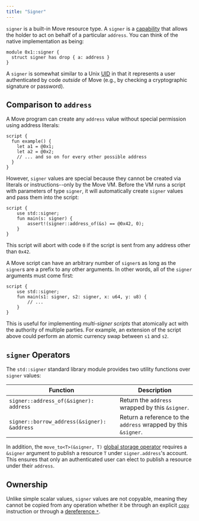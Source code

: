 ```yaml
---
title: "Signer"
---
```


`signer` is a built-in Move resource type. A `signer` is a
[capability](https://en.wikipedia.org/wiki/Object-capability_model) that allows the holder to act on
behalf of a particular `address`. You can think of the native implementation as being:

```move
module 0x1::signer {
  struct signer has drop { a: address }
}
```

A `signer` is somewhat similar to a Unix [UID](https://en.wikipedia.org/wiki/User_identifier) in
that it represents a user authenticated by code _outside_ of Move (e.g., by checking a cryptographic
signature or password).

## Comparison to `address`

A Move program can create any `address` value without special permission using address literals:

```move
script {
  fun example() {
    let a1 = @0x1;
    let a2 = @0x2;
    // ... and so on for every other possible address
  }
}
```

However, `signer` values are special because they cannot be created via literals or
instructions--only by the Move VM. Before the VM runs a script with parameters of type `signer`, it
will automatically create `signer` values and pass them into the script:

```move
script {
    use std::signer;
    fun main(s: signer) {
        assert!(signer::address_of(&s) == @0x42, 0);
    }
}
```

This script will abort with code `0` if the script is sent from any address other than `0x42`.

A Move script can have an arbitrary number of `signer`s as long as the `signer`s are a prefix
to any other arguments. In other words, all of the `signer` arguments must come first:

```move
script {
    use std::signer;
    fun main(s1: signer, s2: signer, x: u64, y: u8) {
        // ...
    }
}
```

This is useful for implementing _multi-signer scripts_ that atomically act with the authority of
multiple parties. For example, an extension of the script above could perform an atomic currency
swap between `s1` and `s2`.

## `signer` Operators

The `std::signer` standard library module provides two utility functions over `signer` values:

| Function                                    | Description                                                    |
| ------------------------------------------- | -------------------------------------------------------------- |
| `signer::address_of(&signer): address`      | Return the `address` wrapped by this `&signer`.                |
| `signer::borrow_address(&signer): &address` | Return a reference to the `address` wrapped by this `&signer`. |

In addition, the `move_to<T>(&signer, T)` [global storage operator](../../../../build/smart-contracts/book/global-storage-operators)
requires a `&signer` argument to publish a resource `T` under `signer.address`'s account. This
ensures that only an authenticated user can elect to publish a resource under their `address`.

## Ownership

Unlike simple scalar values, `signer` values are not copyable, meaning they cannot be copied from
any operation whether it be through an explicit [`copy`](../../../../build/smart-contracts/book/variables.mdx#move-and-copy) instruction
or through a [dereference `*`](../../../../build/smart-contracts/book/references.mdx#reading-and-writing-through-references).
